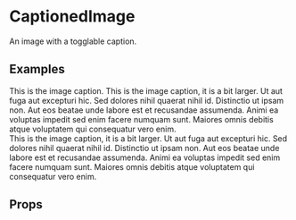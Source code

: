 
<Meta title="2 Pattern Library/3 Elements/CaptionedImage" component={CaptionedImage} />

# CaptionedImage

An image with a togglable caption.

## Examples

<Preview>
    <Story name="Normal">
        <CaptionedImage src={kansas} alt="Scene from Wizard of Oz">
            This is the image caption.
        </CaptionedImage>
    </Story>
</Preview>

<Preview>
    <Story name="More text">
        <CaptionedImage src={kansas} alt="Scene from Wizard of Oz">
            This is the image caption, it is a bit larger.
            Ut aut fuga aut excepturi hic. Sed dolores nihil quaerat nihil id.
            Distinctio ut ipsam non. Aut eos beatae unde labore est et recusandae assumenda.
            Animi ea voluptas impedit sed enim facere numquam sunt. Maiores omnis debitis
            atque voluptatem qui consequatur vero enim.
        </CaptionedImage>
    </Story>
</Preview>

<Preview>
    <Story name="Resized">
        <div style={{width: "200px"}}>
            <CaptionedImage src={kansas} alt="Scene from Wizard of Oz" style={{width: "100%"}}>
                This is the image caption, it is a bit larger.
                Ut aut fuga aut excepturi hic. Sed dolores nihil quaerat nihil id.
                Distinctio ut ipsam non. Aut eos beatae unde labore est et recusandae assumenda.
                Animi ea voluptas impedit sed enim facere numquam sunt. Maiores omnis debitis
                atque voluptatem qui consequatur vero enim.
            </CaptionedImage>
        </div>
    </Story>
</Preview>

## Props

<Props of={CaptionedImage} />